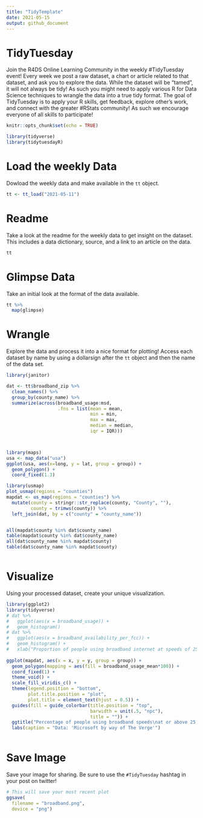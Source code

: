 ```yaml
---
title: "TidyTemplate"
date: 2021-05-15
output: github_document
---
```


# TidyTuesday

Join the R4DS Online Learning Community in the weekly #TidyTuesday event!
Every week we post a raw dataset, a chart or article related to that dataset, and ask you to explore the data.
While the dataset will be “tamed”, it will not always be tidy! As such you might need to apply various R for Data Science techniques to wrangle the data into a true tidy format.
The goal of TidyTuesday is to apply your R skills, get feedback, explore other’s work, and connect with the greater #RStats community!
As such we encourage everyone of all skills to participate!

```r

knitr::opts_chunk$set(echo = TRUE)

library(tidyverse)
library(tidytuesdayR)

```

# Load the weekly Data

Dowload the weekly data and make available in the `tt` object.

```r

tt <- tt_load("2021-05-11")

```


# Readme

Take a look at the readme for the weekly data to get insight on the dataset.
This includes a data dictionary, source, and a link to an article on the data.

```r

tt

```


# Glimpse Data

Take an initial look at the format of the data available.

```r

tt %>% 
  map(glimpse)

```

# Wrangle

Explore the data and process it into a nice format for plotting! Access each dataset by name by using a dollarsign after the `tt` object and then the name of the data set.

```r
library(janitor)

dat <- tt$broadband_zip %>%
  clean_names() %>%
  group_by(county_name) %>% 
  summarize(across(broadband_usage:msd, 
                   .fns = list(mean = mean,
                               min = min,
                               max = max,
                               median = median,
                               iqr = IQR)))



library(maps)
usa <- map_data("usa")
ggplot(usa, aes(x=long, y = lat, group = group)) + 
  geom_polygon() + 
  coord_fixed(1.3)

library(usmap)
plot_usmap(regions = "counties")
mapdat <- us_map(regions = "counties") %>%
  mutate(county = stringr::str_replace(county, "County", ""), 
         county = trimws(county)) %>%
  left_join(dat, by = c("county" = "county_name"))


all(mapdat$county %in% dat$county_name)
table(mapdat$county %in% dat$county_name)
all(dat$county_name %in% mapdat$county)
table(dat$county_name %in% mapdat$county)



```


# Visualize

Using your processed dataset, create your unique visualization.

```r
library(ggplot2)
library(tidyverse)
# dat %>%
#   ggplot(aes(x = broadband_usage)) +
#   geom_histogram()
# dat %>%
#   ggplot(aes(x = broadband_availability_per_fcc)) +
#   geom_histogram() +
#   xlab("Proportion of people using broadband internet at speeds of 25/3Mbps")
  
ggplot(mapdat, aes(x = x, y = y, group = group)) + 
  geom_polygon(mapping = aes(fill = broadband_usage_mean*100)) + 
  coord_fixed(1) +
  theme_void() +
  scale_fill_viridis_c() +
  theme(legend.position = "bottom",
        plot.title.position = "plot",
        plot.title = element_text(hjust = 0.5)) +
  guides(fill = guide_colorbar(title.position = "top",
                               barwidth = unit(.5, "npc"),
                               title = "")) +
  ggtitle("Percentage of people using broadband speeds\nat or above 25 Mbps/3 Mbps") +
  labs(caption = "Data: 'Microsoft by way of The Verge'")
  
```

# Save Image

Save your image for sharing. Be sure to use the `#TidyTuesday` hashtag in your post on twitter! 

```r

# This will save your most recent plot
ggsave(
  filename = "broadband.png",
  device = "png")

```
